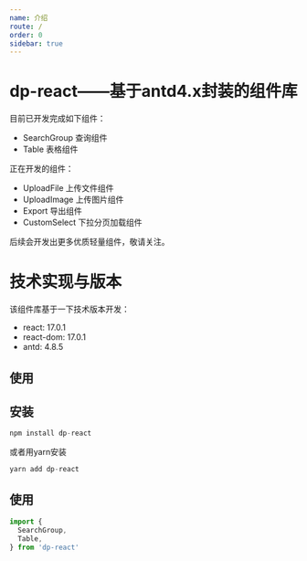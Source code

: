 ```yaml
---
name: 介绍
route: /
order: 0
sidebar: true
---
```


# dp-react——基于antd4.x封装的组件库

目前已开发完成如下组件：
* SearchGroup 查询组件
* Table 表格组件

正在开发的组件：
* UploadFile 上传文件组件
* UploadImage 上传图片组件
* Export 导出组件
* CustomSelect 下拉分页加载组件

后续会开发出更多优质轻量组件，敬请关注。

# 技术实现与版本
该组件库基于一下技术版本开发：
* react: 17.0.1
* react-dom: 17.0.1
* antd: 4.8.5

## 使用

## 安装
``` js
npm install dp-react
```
或者用yarn安装
``` js
yarn add dp-react
```
## 使用
``` jsx
import { 
  SearchGroup,
  Table,
} from 'dp-react'
```